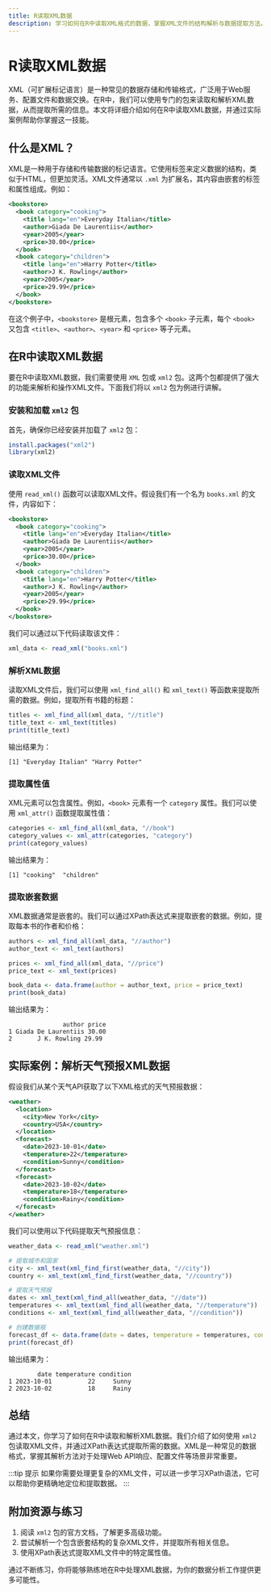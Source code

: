 ```yaml
---
title: R读取XML数据
description: 学习如何在R中读取XML格式的数据，掌握XML文件的结构解析与数据提取方法。
---
```


# R读取XML数据

XML（可扩展标记语言）是一种常见的数据存储和传输格式，广泛用于Web服务、配置文件和数据交换。在R中，我们可以使用专门的包来读取和解析XML数据，从而提取所需的信息。本文将详细介绍如何在R中读取XML数据，并通过实际案例帮助你掌握这一技能。

## 什么是XML？

XML是一种用于存储和传输数据的标记语言。它使用标签来定义数据的结构，类似于HTML，但更加灵活。XML文件通常以 `.xml` 为扩展名，其内容由嵌套的标签和属性组成。例如：

```xml
<bookstore>
  <book category="cooking">
    <title lang="en">Everyday Italian</title>
    <author>Giada De Laurentiis</author>
    <year>2005</year>
    <price>30.00</price>
  </book>
  <book category="children">
    <title lang="en">Harry Potter</title>
    <author>J K. Rowling</author>
    <year>2005</year>
    <price>29.99</price>
  </book>
</bookstore>
```

在这个例子中，`<bookstore>` 是根元素，包含多个 `<book>` 子元素，每个 `<book>` 又包含 `<title>`、`<author>`、`<year>` 和 `<price>` 等子元素。

## 在R中读取XML数据

要在R中读取XML数据，我们需要使用 `XML` 包或 `xml2` 包。这两个包都提供了强大的功能来解析和操作XML文件。下面我们将以 `xml2` 包为例进行讲解。

### 安装和加载 `xml2` 包

首先，确保你已经安装并加载了 `xml2` 包：

```r
install.packages("xml2")
library(xml2)
```

### 读取XML文件

使用 `read_xml()` 函数可以读取XML文件。假设我们有一个名为 `books.xml` 的文件，内容如下：

```xml
<bookstore>
  <book category="cooking">
    <title lang="en">Everyday Italian</title>
    <author>Giada De Laurentiis</author>
    <year>2005</year>
    <price>30.00</price>
  </book>
  <book category="children">
    <title lang="en">Harry Potter</title>
    <author>J K. Rowling</author>
    <year>2005</year>
    <price>29.99</price>
  </book>
</bookstore>
```

我们可以通过以下代码读取该文件：

```r
xml_data <- read_xml("books.xml")
```

### 解析XML数据

读取XML文件后，我们可以使用 `xml_find_all()` 和 `xml_text()` 等函数来提取所需的数据。例如，提取所有书籍的标题：

```r
titles <- xml_find_all(xml_data, "//title")
title_text <- xml_text(titles)
print(title_text)
```

输出结果为：

```
[1] "Everyday Italian" "Harry Potter"
```

### 提取属性值

XML元素可以包含属性。例如，`<book>` 元素有一个 `category` 属性。我们可以使用 `xml_attr()` 函数提取属性值：

```r
categories <- xml_find_all(xml_data, "//book")
category_values <- xml_attr(categories, "category")
print(category_values)
```

输出结果为：

```
[1] "cooking"  "children"
```

### 提取嵌套数据

XML数据通常是嵌套的。我们可以通过XPath表达式来提取嵌套的数据。例如，提取每本书的作者和价格：

```r
authors <- xml_find_all(xml_data, "//author")
author_text <- xml_text(authors)

prices <- xml_find_all(xml_data, "//price")
price_text <- xml_text(prices)

book_data <- data.frame(author = author_text, price = price_text)
print(book_data)
```

输出结果为：

```
               author price
1 Giada De Laurentiis 30.00
2       J K. Rowling 29.99
```

## 实际案例：解析天气预报XML数据

假设我们从某个天气API获取了以下XML格式的天气预报数据：

```xml
<weather>
  <location>
    <city>New York</city>
    <country>USA</country>
  </location>
  <forecast>
    <date>2023-10-01</date>
    <temperature>22</temperature>
    <condition>Sunny</condition>
  </forecast>
  <forecast>
    <date>2023-10-02</date>
    <temperature>18</temperature>
    <condition>Rainy</condition>
  </forecast>
</weather>
```

我们可以使用以下代码提取天气预报信息：

```r
weather_data <- read_xml("weather.xml")

# 提取城市和国家
city <- xml_text(xml_find_first(weather_data, "//city"))
country <- xml_text(xml_find_first(weather_data, "//country"))

# 提取天气预报
dates <- xml_text(xml_find_all(weather_data, "//date"))
temperatures <- xml_text(xml_find_all(weather_data, "//temperature"))
conditions <- xml_text(xml_find_all(weather_data, "//condition"))

# 创建数据框
forecast_df <- data.frame(date = dates, temperature = temperatures, condition = conditions)
print(forecast_df)
```

输出结果为：

```
        date temperature condition
1 2023-10-01          22     Sunny
2 2023-10-02          18     Rainy
```

## 总结

通过本文，你学习了如何在R中读取和解析XML数据。我们介绍了如何使用 `xml2` 包读取XML文件，并通过XPath表达式提取所需的数据。XML是一种常见的数据格式，掌握其解析方法对于处理Web API响应、配置文件等场景非常重要。

:::tip 提示
如果你需要处理更复杂的XML文件，可以进一步学习XPath语法，它可以帮助你更精确地定位和提取数据。
:::

## 附加资源与练习

1. 阅读 `xml2` 包的官方文档，了解更多高级功能。
2. 尝试解析一个包含嵌套结构的复杂XML文件，并提取所有相关信息。
3. 使用XPath表达式提取XML文件中的特定属性值。

通过不断练习，你将能够熟练地在R中处理XML数据，为你的数据分析工作提供更多可能性。